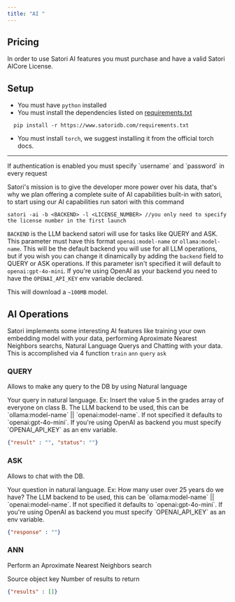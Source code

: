 ```yaml
---
title: "AI "
---
```


## Pricing

In order to use Satori AI features you must purchase and have a valid Satori AICore License.

## Setup

- You must have `python` installed
- You must install the dependencies listed on [requirements.txt](www.satoridb.com/requirements.txt)

```
  pip install -r https://www.satoridb.com/requirements.txt
```

- You must install `torch`, we suggest installing it from the official torch docs.

---

<Info>
  If authentication is enabled you must specify `username` and `password` in every request
</Info>

Satori's mission is to give the developer more power over his data, that's why we plan offering a complete suite of AI capabilities built-in with satori, to start using our AI capabilities run satori with this command

```
satori -ai -b <BACKEND> -l <LICENSE_NUMBER> //you only need to specify the license number in the first launch
```
`BACKEND` is the LLM backend satori will use for tasks like QUERY and ASK. This parameter must have this format `openai:model-name` or `ollama:model-name`. This will be the default backend you will use for all LLM operations, but if you wish you can change it dinamically by adding the `backend` field to QUERY or ASK operations. If this parameter isn't specified it will default to `openai:gpt-4o-mini`. If you're using OpenAI as your backend you need to have the `OPENAI_API_KEY` env variable declared.

This will download a `~100MB`  model.

## AI Operations

Satori implements some interesting AI features like training your own embedding model with your data, performing Aproximate Nearest Neighbors searchs, Natural Language Querys and Chatting with your data. This is accomplished via 4 function `train` `ann` `query` `ask`

### QUERY

Allows to make any query to the DB by using Natural language

<ParamField body="query" type="string">
  Your query in natural language. Ex: Insert the value 5 in the grades array of everyone on class B.
</ParamField>

<ParamField body="backend" type="string">
  The LLM backend to be used, this can be `ollama:model-name` || `openai:model-name`. If not specified it defaults to `openai:gpt-4o-mini`. If you're using OpenAI as backend you must specify `OPENAI_API_KEY` as an env variable.
</ParamField>

<ResponseExample>

```json response.json
{"result" : "", "status": ""}
```

</ResponseExample>

### ASK

Allows to chat with the DB.

<ParamField body="question" type="string">
  Your question in natural language. Ex: How many user over 25 years do we have?
</ParamField>

<ParamField body="backend" type="string">
  The LLM backend to be used, this can be `ollama:model-name` || `openai:model-name`. If not specified it defaults to `openai:gpt-4o-mini`. If you're using OpenAI as backend you must specify `OPENAI_API_KEY` as an env variable.
</ParamField>

<ResponseExample>

```json response.json
{"response" : ""}
```

</ResponseExample>

### ANN

Perform an Aproximate Nearest Neighbors search

<ParamField body="key" type="string">
  Source object key
</ParamField>

<ParamField body="top_k" type="int">
  Number of results to return
</ParamField>

<ResponseExample>

```json response.json
{"results" : []}
```

</ResponseExample>